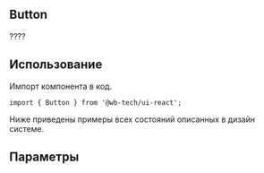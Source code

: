 

## Button
????

## Использование
Импорт компонента в код.
```tsx
import { Button } from '@wb-tech/ui-react';
```

Ниже приведены примеры всех состояний описанных в дизайн системе.
<Canvas>
    <Story id="components-button--primary" />
</Canvas>

## Параметры
<ArgsTable of={Button} />
